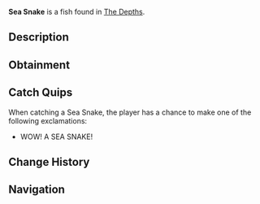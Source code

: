 {{FishInfobox
|image          = Sea Snake.png
|rarity         = Mythical
|sea            = First Sea
|location       = [[The Depths]]
|sublocation    = Coral Reef
|sources        = Fishing Rod
|radar_location = 
|prog_speed     = -40
|xp             = 1200
|weather        = 
|time           = Night
|season         = Winter
|bait           = Fish Head
|base_weight    = 80
|base_value     = 5000
|weight_range   = 50
|base_chance    = 0.01
|base_resil     = 10
}}
'''Sea Snake''' is a {{Rarity|Mythical}} fish found in [[The Depths]].

== Description ==
{{Description|A long, venomous sea snake with smooth, scaly skin and a graceful, undulating movement.|Bestiary Entry}}

== Obtainment ==
{{Description|Swims near coral reefs and sunken ruins in shallow waters during the cold nights.|Bestiary Hint}}
{{Fish Availability|
The Depths
The Depths/Absolute Darkness
|top_rods      = 
Leviathan's Fang Rod\125118.89\203530.95;
Free Spirit Rod\111636.76\170044.66;
Trident Rod\107250.85\163364.06;
No-Life Rod\85020.25\139045.1;
Seraphic Rod\77757.88\123809.3;
Lucky Rod\47407.95\75234.57;
Firefly Rod\69493.46\118510.96;
Candy Cane Rod\45061.3\77099.03;
Astralhook Rod\76412.67\124751.9;
Magnet Rod\35512.61\57009.64;
Ethereal Prism Rod\76911.97\123420.45;
Challenger's Rod\75612.44\123859.02;
Rod Of The Forgotten Fang\73935.57\119868.98;
Zeus Rod\66672.73\106130.53;
Verdant Shear Rod\65835.78\106076.28;
Rod Of The Depths\64969.92\105772.06;
Blazebringer Rod\64065.98\101468.27;
Depthseeker Rod\63113.43\100128.66;
Rod Of The Exalted One\63094.25\101659.06;
Avalanche Rod\55395.39\89402.57;
Volcanic Rod\52636.36\83365.95;
Steady Rod\18534.96\32481.26
|recommended   = Trident Rod
}}

== Catch Quips ==
When catching a Sea Snake, the player has a chance to make one of the following exclamations:
* WOW! A SEA SNAKE!

== Change History ==
{{Change History|{{subst:Current Version}}}}

== Navigation ==
{{Fish Navbox|The Depths}}